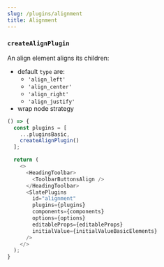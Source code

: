 ```yaml
---
slug: /plugins/alignment
title: Alignment
---
```


### `createAlignPlugin`

An align element aligns its children:
- default `type` are:
  - `'align_left'`
  - `'align_center'`
  - `'align_right'`
  - `'align_justify'`
- wrap node strategy

```ts live
() => {
  const plugins = [
    ...pluginsBasic,
    createAlignPlugin()
  ];

  return (
    <>
      <HeadingToolbar>
        <ToolbarButtonsAlign />
      </HeadingToolbar>
      <SlatePlugins
        id="alignment"
        plugins={plugins}
        components={components}
        options={options}
        editableProps={editableProps}
        initialValue={initialValueBasicElements}
      />
    </>
  );
}
```
